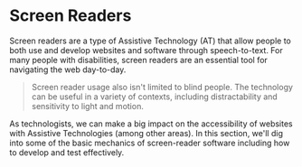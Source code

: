 # Screen Readers

Screen readers are a type of Assistive Technology (AT) that allow people to both use and develop websites and software through speech-to-text. For many people with disabilities, screen readers are an essential tool for navigating the web day-to-day.

> Screen reader usage also isn't limited to blind people. The technology can be useful in a variety of contexts, including distractability and sensitivity to light and motion.

As technologists, we can make a big impact on the accessibility of websites with Assistive Technologies (among other areas). In this section, we'll dig into some of the basic mechanics of screen-reader software including how to develop and test effectively.
